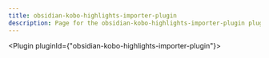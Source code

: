 ---
title: obsidian-kobo-highlights-importer-plugin
description: Page for the obsidian-kobo-highlights-importer-plugin plugin.
---


<Plugin pluginId={"obsidian-kobo-highlights-importer-plugin"}></Plugin>